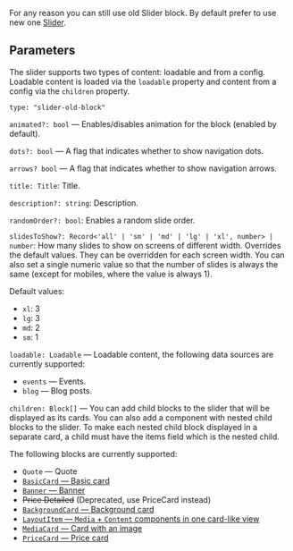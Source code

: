 

<Meta of={SliderStories} />
<StoryTemplate>

For any reason you can still use old Slider block. By default prefer to use new one [Slider](?path=/story/lab-slidernew--docs&viewMode=docs).

## Parameters

The slider supports two types of content: loadable and from a config. Loadable content is loaded via the `loadable` property and content from a config via the `children` property.

`type: "slider-old-block"`

`animated?: bool` — Enables/disables animation for the block (enabled by default).

`dots?: bool` — A flag that indicates whether to show navigation dots.

`arrows? bool` — A flag that indicates whether to show navigation arrows.

`title: Title`: Title.

`description?: string`: Description.

`randomOrder?: bool`: Enables a random slide order.

`slidesToShow?: Record<'all' | 'sm' | 'md' | 'lg' | 'xl', number> | number`: How many slides to show on screens of different width. Overrides the default values. They can be overridden for each screen width. You can also set a single numeric value so that the number of slides is always the same (except for mobiles, where the value is always 1).

Default values:

- `xl`: 3
- `lg`: 3
- `md`: 2
- `sm`: 1

`loadable: Loadable` — Loadable content, the following data sources are currently supported:

- `events` — Events.
- `blog` — Blog posts.

`children: Block[]` — You can add child blocks to the slider that will be displayed as its cards. You can also add a component with nested child blocks to the slider. To make each nested child block displayed in a separate card, a child must have the items field which is the nested child.

The following blocks are currently supported:

- `Quote` — Quote
- [`BasicCard` — Basic card](?path=/story/components-cards-basiccard--default&viewMode=docs)
- [`Banner` — Banner](?path=/story/блоки-banner--default&viewMode=docs)
- <s>Price Detailed</s> (Deprecated, use PriceCard instead)
- [`BackgroundCard` — Background card](?path=/story/components-cards-backgroundcard--default&viewMode=docs)
- [`LayoutItem` — `Media` + `Content` components in one card-like view](?path=/story/components-cards-layoutitem--default&viewMode=docs)
- [`MediaCard` — Card with an image](?path=/story/блоки-media--default&viewMode=docs)
- [`PriceCard` — Price card](?path=/story/components-cards-pricecard--default&viewMode=docs)

</StoryTemplate>
